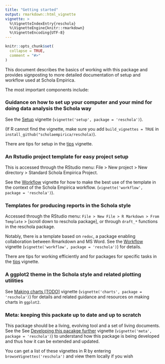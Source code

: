 ```yaml
---
title: "Getting started"
output: rmarkdown::html_vignette
vignette: >
  %\VignetteIndexEntry{reschola}
  %\VignetteEngine{knitr::rmarkdown}
  %\VignetteEncoding{UTF-8}
---
```


```r
knitr::opts_chunk$set(
  collapse = TRUE,
  comment = "#>"
)
```

This document describes the basics of working with this package and provides signposting to more detailed documentation of setup and workflow used at Schola Empirica.

The most important components include:

### Guidance on how to set up your computer and your mind for doing data analysis the Schola way

See the [Setup](setup.html) vignette (`vignette('setup', package = 'reschola')`).

(If R cannot find the vignette, make sure you add `build_vignettes = TRUE` in `install_github("scholaempirica/reschola)`).

There are tips for setup in the [tips](tips.html) vignette.

### An Rstudio project template for easy project setup

This is accessed through the RStudio menu: File > New project > New directory > Standard Schola Empirica Project.

See the [Workflow](workflow.html) vignette for how to make the best use of the template in the context of the Schola Empirica workflow. (`vignette('workflow', package = 'reschola')`).

### Templates for producing reports in the Schola style

Accessed through the RStudio menu: `File > New File > R Markdown > From Template` > [scroll down to reschola package], or through `draft_*` functions in the reschola package.

Notably, there is a template based on `redoc`, a package enabling collaboration between Rmarkdown and MS Word. 
See the [Workflow](workflow.html) vignette (`vignette('workflow', package = 'reschola')`) for details.

There are tips for working efficiently and for packages for specific tasks in the [tips](tips.html) vignette.

### A ggplot2 theme in the Schola style and related plotting utilities

See [Making charts [TODO]](charts.html) vignette (`vignette('charts', package = 'reschola')`) for details and related guidance and resources on making charts in `ggplot2`.

### Meta: keeping this packate up to date and up to scratch

This package should be a living, evolving tool and a set of living documents.
See the See [Developing this pacakge further](meta.html) vignette (`vignette('meta', package = 'reschola')`) to understand how this package is being developed and thus how it can be extended and updated.

You can get a list of these vignettes in R by entering `browseVignettes('reschola')` and view them locally if you wish
